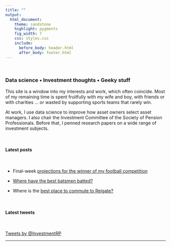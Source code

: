 ```yaml
---
title: ""
output:
  html_document:
    theme: sandstone
    highlight: pygments
    fig_width: 7
    css: styles.css
    include:
      before_body: header.html
      after_body: footer.html
---
```


<p>&nbsp;</p>

### Data science • Investment thoughts • Geeky stuff

This site is a window into my interests and work, which often coincide. Most of my remaining time is spent fruitfully with my wife and boy, with friends or with charities … or wasted by supporting sports teams that rarely win.

At work, I use data science to improve how asset owners select asset managers. I also chair the Investment Committee of the Society of Pension Professionals. Before that, I penned research papers on a wide range of investment subjects.

<p>&nbsp;</p>

#### Latest posts

<p class="half-line">&nbsp;</p>
  
  * Final-week [projections for the winner of my football competition](2016PremPredict3.html) 
  
  * [Where have the best batsmen batted?](Batting.html)
  
  * Where is the [best place to commute to Reigate?](Commute.html)

<p>&nbsp;</p>

#### Latest tweets

<p class="half-line">&nbsp;</p>

<a class="twitter-timeline" data-dnt="true" href="https://twitter.com/InvestmentRP"
data-chrome="noheader noborders transparent nofooter"
height="800"
data-widget-id="308290928899137536">Tweets by @InvestmentRP</a>
<script>!function(d,s,id){var js,fjs=d.getElementsByTagName(s)[0],p=/^http:/.test(d.location)?'http':'https';if(!d.getElementById(id)){js=d.createElement(s);js.id=id;js.src=p+"://platform.twitter.com/widgets.js";fjs.parentNode.insertBefore(js,fjs);}}(document,"script","twitter-wjs");</script>

---

